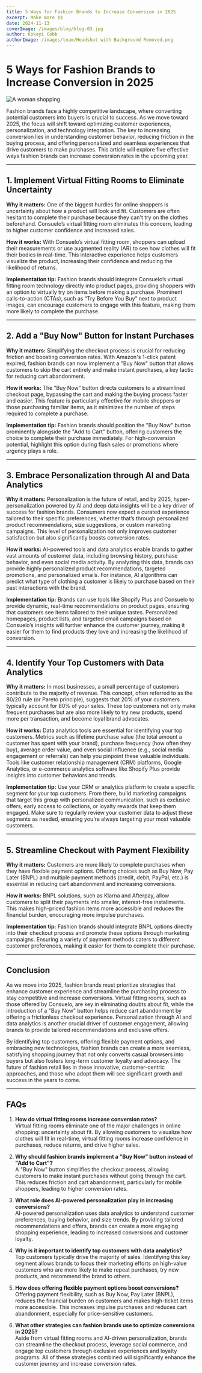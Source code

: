 ```yaml
---
title: 5 Ways for Fashion Brands to Increase Conversion in 2025 
excerpt: Make more $$
date: 2024-11-13
coverImage: /images/blog/blog-03.jpg
author: Kokayi Cobb
authorImage: /images/team/Headshot with Background Removed.png
---
```


# 5 Ways for Fashion Brands to Increase Conversion in 2025

![A woman shopping](image-url)

Fashion brands face a highly competitive landscape, where converting potential customers into buyers is crucial to success. As we move toward 2025, the focus will shift toward optimizing customer experiences, personalization, and technology integration. The key to increasing conversion lies in understanding customer behavior, reducing friction in the buying process, and offering personalized and seamless experiences that drive customers to make purchases. This article will explore five effective ways fashion brands can increase conversion rates in the upcoming year.

---

## 1. Implement Virtual Fitting Rooms to Eliminate Uncertainty

**Why it matters:** One of the biggest hurdles for online shoppers is uncertainty about how a product will look and fit. Customers are often hesitant to complete their purchase because they can't try on the clothes beforehand. Consuelo’s virtual fitting room eliminates this concern, leading to higher customer confidence and increased sales.

**How it works:** With Consuelo’s virtual fitting room, shoppers can upload their measurements or use augmented reality (AR) to see how clothes will fit their bodies in real-time. This interactive experience helps customers visualize the product, increasing their confidence and reducing the likelihood of returns.

**Implementation tip:** Fashion brands should integrate Consuelo’s virtual fitting room technology directly into product pages, providing shoppers with an option to virtually try on items before making a purchase. Prominent calls-to-action (CTAs), such as “Try Before You Buy” next to product images, can encourage customers to engage with this feature, making them more likely to complete the purchase.

---

## 2. Add a "Buy Now" Button for Instant Purchases

**Why it matters:** Simplifying the checkout process is crucial for reducing friction and boosting conversion rates. With Amazon's 1-click patent expired, fashion brands can now implement a "Buy Now" button that allows customers to skip the cart entirely and make instant purchases, a key tactic for reducing cart abandonment.

**How it works:** The “Buy Now” button directs customers to a streamlined checkout page, bypassing the cart and making the buying process faster and easier. This feature is particularly effective for mobile shoppers or those purchasing familiar items, as it minimizes the number of steps required to complete a purchase.

**Implementation tip:** Fashion brands should position the "Buy Now" button prominently alongside the "Add to Cart" button, offering customers the choice to complete their purchase immediately. For high-conversion potential, highlight this option during flash sales or promotions where urgency plays a role.

---

## 3. Embrace Personalization through AI and Data Analytics

**Why it matters:** Personalization is the future of retail, and by 2025, hyper-personalization powered by AI and deep data insights will be a key driver of success for fashion brands. Consumers now expect a curated experience tailored to their specific preferences, whether that’s through personalized product recommendations, size suggestions, or custom marketing campaigns. This level of personalization not only improves customer satisfaction but also significantly boosts conversion rates.

**How it works:** AI-powered tools and data analytics enable brands to gather vast amounts of customer data, including browsing history, purchase behavior, and even social media activity. By analyzing this data, brands can provide highly personalized product recommendations, targeted promotions, and personalized emails. For instance, AI algorithms can predict what type of clothing a customer is likely to purchase based on their past interactions with the brand.

**Implementation tip:** Brands can use tools like Shopify Plus and Consuelo to provide dynamic, real-time recommendations on product pages, ensuring that customers see items tailored to their unique tastes. Personalized homepages, product lists, and targeted email campaigns based on Consuelo’s insights will further enhance the customer journey, making it easier for them to find products they love and increasing the likelihood of conversion.

---

## 4. Identify Your Top Customers with Data Analytics

**Why it matters:** In most businesses, a small percentage of customers contribute to the majority of revenue. This concept, often referred to as the 80/20 rule (or Pareto principle), suggests that 20% of your customers typically account for 80% of your sales. These top customers not only make frequent purchases but are also more likely to try new products, spend more per transaction, and become loyal brand advocates.

**How it works:** Data analytics tools are essential for identifying your top customers. Metrics such as lifetime purchase value (the total amount a customer has spent with your brand), purchase frequency (how often they buy), average order value, and even social influence (e.g., social media engagement or referrals) can help you pinpoint these valuable individuals. Tools like customer relationship management (CRM) platforms, Google Analytics, or e-commerce analytics software like Shopify Plus provide insights into customer behaviors and trends.

**Implementation tip:** Use your CRM or analytics platform to create a specific segment for your top customers. From there, build marketing campaigns that target this group with personalized communication, such as exclusive offers, early access to collections, or loyalty rewards that keep them engaged. Make sure to regularly review your customer data to adjust these segments as needed, ensuring you’re always targeting your most valuable customers.

---

## 5. Streamline Checkout with Payment Flexibility

**Why it matters:** Customers are more likely to complete purchases when they have flexible payment options. Offering choices such as Buy Now, Pay Later (BNPL) and multiple payment methods (credit, debit, PayPal, etc.) is essential in reducing cart abandonment and increasing conversions.

**How it works:** BNPL solutions, such as Klarna and Afterpay, allow customers to split their payments into smaller, interest-free installments. This makes high-priced fashion items more accessible and reduces the financial burden, encouraging more impulse purchases.

**Implementation tip:** Fashion brands should integrate BNPL options directly into their checkout process and promote these options through marketing campaigns. Ensuring a variety of payment methods caters to different customer preferences, making it easier for them to complete their purchase.

---

## Conclusion

As we move into 2025, fashion brands must prioritize strategies that enhance customer experience and streamline the purchasing process to stay competitive and increase conversions. Virtual fitting rooms, such as those offered by Consuelo, are key in eliminating doubts about fit, while the introduction of a "Buy Now" button helps reduce cart abandonment by offering a frictionless checkout experience. Personalization through AI and data analytics is another crucial driver of customer engagement, allowing brands to provide tailored recommendations and exclusive offers.

By identifying top customers, offering flexible payment options, and embracing new technologies, fashion brands can create a more seamless, satisfying shopping journey that not only converts casual browsers into buyers but also fosters long-term customer loyalty and advocacy. The future of fashion retail lies in these innovative, customer-centric approaches, and those who adopt them will see significant growth and success in the years to come.

---

## FAQs

1. **How do virtual fitting rooms increase conversion rates?**  
   Virtual fitting rooms eliminate one of the major challenges in online shopping: uncertainty about fit. By allowing customers to visualize how clothes will fit in real-time, virtual fitting rooms increase confidence in purchases, reduce returns, and drive higher sales.

2. **Why should fashion brands implement a "Buy Now" button instead of "Add to Cart"?**  
   A "Buy Now" button simplifies the checkout process, allowing customers to make instant purchases without going through the cart. This reduces friction and cart abandonment, particularly for mobile shoppers, leading to higher conversion rates.

3. **What role does AI-powered personalization play in increasing conversions?**  
   AI-powered personalization uses data analytics to understand customer preferences, buying behavior, and size trends. By providing tailored recommendations and offers, brands can create a more engaging shopping experience, leading to increased conversions and customer loyalty.

4. **Why is it important to identify top customers with data analytics?**  
   Top customers typically drive the majority of sales. Identifying this key segment allows brands to focus their marketing efforts on high-value customers who are more likely to make repeat purchases, try new products, and recommend the brand to others.

5. **How does offering flexible payment options boost conversions?**  
   Offering payment flexibility, such as Buy Now, Pay Later (BNPL), reduces the financial burden on customers and makes high-ticket items more accessible. This increases impulse purchases and reduces cart abandonment, especially for price-sensitive customers.

6. **What other strategies can fashion brands use to optimize conversions in 2025?**  
   Aside from virtual fitting rooms and AI-driven personalization, brands can streamline the checkout process, leverage social commerce, and engage top customers through exclusive experiences and loyalty programs. All of these strategies combined will significantly enhance the customer journey and increase conversion rates.
